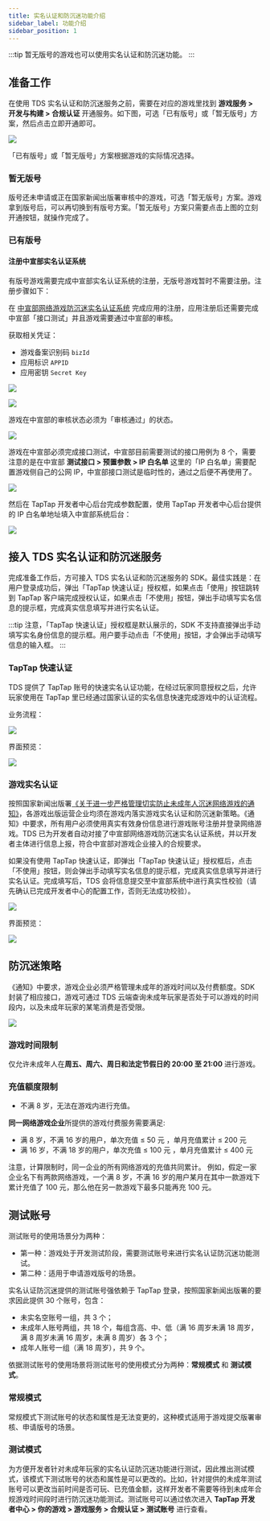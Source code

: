 ```yaml
---
title: 实名认证和防沉迷功能介绍
sidebar_label: 功能介绍
sidebar_position: 1
---
```


:::tip
暂无版号的游戏也可以使用实名认证和防沉迷功能。
:::


## 准备工作

在使用 TDS 实名认证和防沉迷服务之前，需要在对应的游戏里找到 **游戏服务 > 开发与构建 > 合规认证** 开通服务。如下图，可选「已有版号」或「暂无版号」方案，然后点击立即开通即可。

![](https://capacity-files.lcfile.com/8xGphnizlUYCzCxGCgsda1d07119IRqG/compliance-certification.png)

「已有版号」或「暂无版号」方案根据游戏的实际情况选择。

### 暂无版号 

版号还未申请或正在国家新闻出版署审核中的游戏，可选「暂无版号」方案。游戏拿到版号后，可以再切换到有版号方案。「暂无版号」方案只需要点击上图的立刻开通按钮，就操作完成了。 

### 已有版号

#### 注册中宣部实名认证系统

有版号游戏需要完成中宣部实名认证系统的注册，无版号游戏暂时不需要注册。注册步骤如下：

在 [中宣部网络游戏防沉迷实名认证系统](https://wlc.nppa.gov.cn/fcm_company/index.html#/login?redirect=%2F) 完成应用的注册，应用注册后还需要完成中宣部「接口测试」并且游戏需要通过中宣部的审核。

获取相关凭证：

- 游戏备案识别码 `bizId`
- 应用标识 `APPID` 
- 应用密钥 `Secret Key`

![](/img/anti-addiction/biz-id.png)

![](/img/anti-addiction/secretkey.png)

游戏在中宣部的审核状态必须为「审核通过」的状态。

![](https://capacity-files.lcfile.com/BC7gUR6wfpOh9PHj8XwKybxseeHhl6Fq/anti-examine-success.png)

游戏在中宣部必须完成接口测试，中宣部目前需要测试的接口用例为 8 个，需要注意的是在中宣部 **测试接口 > 预置参数 > IP 白名单** 这里的「IP 白名单」需要配置游戏侧自己的公网 IP，中宣部接口测试是临时性的，通过之后便不再使用了。

![](/img/anti-addiction/testcase.png)

然后在 TapTap 开发者中心后台完成参数配置，使用 TapTap 开发者中心后台提供的 IP 白名单地址填入中宣部系统后台：

![](https://capacity-files.lcfile.com/3WYezwPnXmK3zOLdVGLPWuvuf0MX4m1M/anti-addiction-qualification.png)

## 接入 TDS 实名认证和防沉迷服务

完成准备工作后，方可接入 TDS 实名认证和防沉迷服务的 SDK。最佳实践是：在用户登录成功后，弹出「TapTap 快速认证」授权框，如果点击「使用」按钮跳转到 TapTap 客户端完成授权认证，如果点击「不使用」按钮，弹出手动填写实名信息的提示框，完成真实信息填写并进行实名认证。

:::tip
注意，「TapTap 快速认证」授权框是默认展示的，SDK 不支持直接弹出手动填写实名身份信息的提示框。用户要手动点击「不使用」按钮，才会弹出手动填写信息的输入框。
:::

### TapTap 快速认证

TDS 提供了 TapTap 账号的快速实名认证功能，在经过玩家同意授权之后，允许玩家使用在 TapTap 里已经通过国家认证的实名信息快速完成游戏中的认证流程。

业务流程：

![](/img/anti-addiction/anti-addiction-flow.png)

界面预览：

![](/img/anti-addiction/image2021-10-18_17-57-51.png)

### 游戏实名认证

按照国家新闻出版署[《关于进一步严格管理切实防止未成年人沉迷网络游戏的通知》](http://www.nppa.gov.cn/nppa/contents/279/98792.shtml)，各游戏出版运营企业均须在游戏内落实游戏实名认证和防沉迷新策略。《通知》中要求，所有用户必须使用真实有效身份信息进行游戏账号注册并登录网络游戏。TDS 已为开发者自动对接了中宣部网络游戏防沉迷实名认证系统，并以开发者主体进行信息上报，符合中宣部对游戏企业接入的合规要求。

如果没有使用 TapTap 快速认证，即弹出「TapTap 快速认证」授权框后，点击「不使用」按钮，则会弹出手动填写实名信息的提示框，完成真实信息填写并进行实名认证。完成填写后，TDS 会将信息提交至中宣部系统中进行真实性校验（请先确认已完成开发者中心的配置工作，否则无法成功校验）。

![](/img/anti-addiction/anti-addiction-flow-2.png)

界面预览：

![](/img/anti-addiction/image2021-10-19_17-4-12.png)

## 防沉迷策略

《通知》中要求，游戏企业必须严格管理未成年的游戏时间以及付费额度。SDK 封装了相应接口，游戏可通过 TDS 云端查询未成年玩家是否处于可以游戏的时间段内，以及未成年玩家的某笔消费是否受限。

![](/img/anti-addiction/not-allow-play.png)

### 游戏时间限制

仅允许未成年人在**周五、周六、周日和法定节假日的 20:00 至 21:00** 进行游戏。

### 充值额度限制

- 不满 8 岁，无法在游戏内进行充值。

**同一网络游戏企业**所提供的游戏付费服务需要满足:

- 满 8 岁，不满 16 岁的用户，单次充值 ≤ 50 元 ，单月充值累计 ≤ 200 元
- 满 16 岁，不满 18 岁的用户，单次充值 ≤ 100 元 ，单月充值累计 ≤ 400 元

注意，计算限制时，同一企业的所有网络游戏的充值共同累计。
例如，假定一家企业名下有两款网络游戏，一个满 8 岁，不满 16 岁的用户某月在其中一款游戏下累计充值了 100 元，那么他在另一款游戏下最多只能再充 100 元。


## 测试账号

测试账号的使用场景分为两种：
- 第一种：游戏处于开发测试阶段，需要测试账号来进行实名认证防沉迷功能测试。
- 第二种：适用于申请游戏版号的场景。

实名认证防沉迷提供的测试账号强依赖于 TapTap 登录，按照国家新闻出版署的要求因此提供 30 个账号，包含：

- 未实名空账号一组，共 3 个；
- 未成年人账号两组，共 18 个，每组含高、中、低（满 16 周岁未满 18 周岁，满 8 周岁未满 16 周岁，未满 8 周岁）各 3 个；
- 成年人账号一组（满 18 周岁），共 9 个。

依据测试账号的使用场景将测试账号的使用模式分为两种：**常规模式** 和 **测试模式**。

### 常规模式

常规模式下测试账号的状态和属性是无法变更的，这种模式适用于游戏提交版署审核、申请版号的场景。

### 测试模式

为方便开发者针对未成年玩家的实名认证防沉迷功能进行测试，因此推出测试模式，该模式下测试账号的状态和属性是可以更改的。比如，针对提供的未成年测试账号可以更改当前时间是否可玩、已充值金额，这样开发者不需要等待到未成年合规游戏时间段时进行防沉迷功能测试。测试账号可以通过依次进入 **TapTap 开发者中心 > 你的游戏 > 游戏服务 > 合规认证 > 测试账号** 进行查看。


